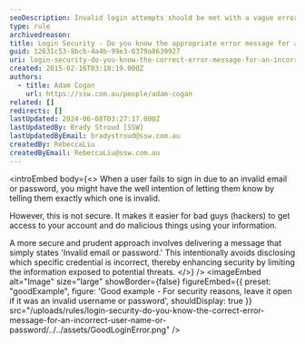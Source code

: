 ```yaml
---
seoDescription: Invalid login attempts should be met with a vague error message to prevent hackers from exploiting incorrect credentials.
type: rule
archivedreason:
title: Login Security - Do you know the appropriate error message for an invalid username or password entry?
guid: 12631c53-8bcb-4a4b-99e3-0379a8639927
uri: login-security-do-you-know-the-correct-error-message-for-an-incorrect-user-name-or-password
created: 2015-02-16T03:18:19.000Z
authors:
  - title: Adam Cogan
    url: https://ssw.com.au/people/adam-cogan
related: []
redirects: []
lastUpdated: 2024-06-08T03:27:17.000Z
lastUpdatedBy: Brady Stroud [SSW]
lastUpdatedByEmail: bradystroud@ssw.com.au
createdBy: RebeccaLiu
createdByEmail: RebeccaLiu@ssw.com.au
---
```


<introEmbed
  body={<>
When a user fails to sign in due to an invalid email or password, you might have the well intention of letting them know by telling them exactly which one is invalid.

However, this is not secure. It makes it easier for bad guys (hackers) to get access to your account and do malicious things using your information.

A more secure and prudent approach involves delivering a message that simply states 'Invalid email or password.' This intentionally avoids disclosing which specific credential is incorrect, thereby enhancing security by limiting the information exposed to potential threats.
  </>}
/>
<imageEmbed
  alt="Image"
  size="large"
  showBorder={false}
  figureEmbed={{
    preset: "goodExample",
    figure: 'Good example - For security reasons, leave it open if it was an invalid username or password',
    shouldDisplay: true
  }}
  src="/uploads/rules/login-security-do-you-know-the-correct-error-message-for-an-incorrect-user-name-or-password/../../assets/GoodLoginError.png"
/>
